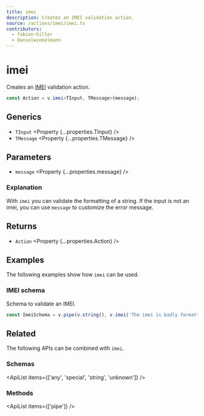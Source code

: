 ```yaml
---
title: imei
description: Creates an IMEI validation action.
source: /actions/imei/imei.ts
contributors:
  - fabian-hiller
  - Danielwinkelmann
---
```



# imei

Creates an [IMEI](https://en.wikipedia.org/wiki/International_Mobile_Equipment_Identity) validation action.

```ts
const Action = v.imei<TInput, TMessage>(message);
```

## Generics

- `TInput` <Property {...properties.TInput} />
- `TMessage` <Property {...properties.TMessage} />

## Parameters

- `message` <Property {...properties.message} />

### Explanation

With `imei` you can validate the formatting of a string. If the input is not an imei, you can use `message` to customize the error message.

## Returns

- `Action` <Property {...properties.Action} />

## Examples

The following examples show how `imei` can be used.

### IMEI schema

Schema to validate an IMEI.

```ts
const ImeiSchema = v.pipe(v.string(), v.imei('The imei is badly formatted.'));
```

## Related

The following APIs can be combined with `imei`.

### Schemas

<ApiList items={['any', 'special', 'string', 'unknown']} />

### Methods

<ApiList items={['pipe']} />
